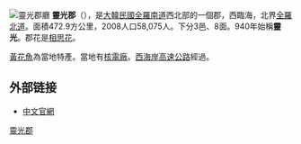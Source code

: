 {{Infobox settlement
| name                    = 靈光郡
| settlement_type         = [[韩国行政区划|郡]]
| translit_lang1          = [[韓语|韓语]]
| translit_lang1_type1    = [[諺文|諺文]]
| translit_lang1_info1    = 영광군
| translit_lang1_type2    = [[朝鮮漢字|漢字]]
| translit_lang1_info2    = 靈光郡
| translit_lang1_type3    = {{nowrap|[[文化观光部2000年式|文化观光部2000年式]]}}
| translit_lang1_info3    = Yeonggwang-gun
| translit_lang1_type4    = {{nowrap|[[馬科恩-賴肖爾表記法|馬科恩-賴肖爾表記法]]}}
| translit_lang1_info4    = Yŏnggwang-gun
| image_skyline           = Gyema Fishing Port APR2021.jpg
| image_caption           = 桂馬里漁港
| image_flag              = Flag of Yeonggwang.svg
| image_map               = South Jeolla-Yeonggwang.svg
| map_caption             = 靈光郡在韓國及全羅南道的位置
| subdivision_type        = 國家
| subdivision_name        = {{ROK}}
| subdivision_type1       = [[朝鮮地區|地區]]
| subdivision_name1       = [[湖南地方|湖南地方]]
| subdivision_type2       = 省份
| subdivision_name2       = [[全羅南道|全羅南道]]
| parts_type              = 行政區劃
| parts                   = 3邑、8[[面_(行政區劃)|面]]
| area_total_km2          = 473.69
| population_total        = 51,985
| population_density_km2  = auto
| population_as_of        = 2021年
| population_blank1_title = 方言
| population_blank1       = {{link-en|全羅方言|Jeolla dialect}}
| governing_body          = 靈光郡政府
| leader_title            = 郡守
| leader_name			  = {{link-ko|金準成|김준성 (1952년)}}
| leader_party            = {{MPK}}
| leader_title1           = 國會議員
| leader_name1            = [[李介昊|李介昊]] （{{MPK}}）
| blank_name              = 郡樹
| blank_info              = [[白新木薑子|白新木薑子]]
| blank1_name             = 郡花
| blank1_info             = [[鹿蔥|鹿蔥]]
| blank2_name             = 郡鳥
| blank2_info             = [[黑尾鷗|黑尾鷗]]
| website                 = [https://www.yeonggwang.go.kr/main 靈光郡政府官網]
}}
[[File:Yeonggwang-gun_office.jpg|靈光郡廳]]
'''靈光郡'''（{{kor|諺=영광군|漢=靈光郡|羅=Yeonggwang gun|f=y}}），是[[大韓民國|大韓民國]][[全羅南道|全羅南道]]西北部的一個郡，西臨海，北界[[全羅北道|全羅北道]]。面積472.9方公里，2008人口58,075人。下分3邑、8面。940年始稱'''靈光'''。郡花是[[相思花|相思花]]。

[[黃花魚|黃花魚]]為當地特產。當地有[[核電廠|核電廠]]。[[西海岸高速公路|西海岸高速公路]]經過。

==外部链接==
* [http://www.yeonggwang.go.kr/03ch/ 中文官網] {{Wayback|url=http://www.yeonggwang.go.kr/03ch/ |date=20100521233045 }}

{{全羅南道行政區劃}}

{{DEFAULTSORT:Yeonggwang-gun}}
[[Category:靈光郡|]]